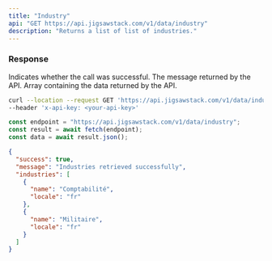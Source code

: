 ```yaml
---
title: "Industry"
api: "GET https://api.jigsawstack.com/v1/data/industry"
description: "Returns a list of list of industries."
---
```


<Snippet file="header.mdx" />

### Response

<ResponseField name="success" type="boolean">
  Indicates whether the call was successful.
</ResponseField>

<ResponseField name="message" type="string">
  The message returned by the API.
</ResponseField>

<ResponseField name="data" type="JSON">
  Array containing the data returned by the API.
</ResponseField>

<RequestExample>

```bash cURL
curl --location --request GET 'https://api.jigsawstack.com/v1/data/industry' \
--header 'x-api-key: <your-api-key>'
```

```javascript Node.js
const endpoint = "https://api.jigsawstack.com/v1/data/industry";
const result = await fetch(endpoint);
const data = await result.json();
```

</RequestExample>

<ResponseExample>

```json Response
{
  "success": true,
  "message": "Industries retrieved successfully",
  "industries": [
    {
      "name": "Comptabilité",
      "locale": "fr"
    },
    {
      "name": "Militaire",
      "locale": "fr"
    }
  ]
}
```

</ResponseExample>
